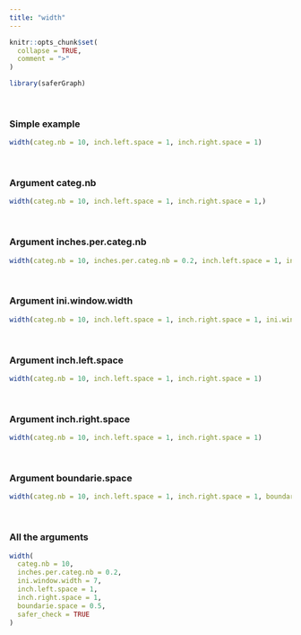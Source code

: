 ```yaml
---
title: "width"
---
```


```r
knitr::opts_chunk$set(
  collapse = TRUE,
  comment = ">"
)
```

```r
library(saferGraph)
```
<br>


### Simple example
```r
width(categ.nb = 10, inch.left.space = 1, inch.right.space = 1)
```
<br>


### Argument categ.nb
```r
width(categ.nb = 10, inch.left.space = 1, inch.right.space = 1,)
```
<br>

### Argument inches.per.categ.nb
```r
width(categ.nb = 10, inches.per.categ.nb = 0.2, inch.left.space = 1, inch.right.space = 1,)
```
<br>

### Argument ini.window.width
```r
width(categ.nb = 10, inch.left.space = 1, inch.right.space = 1, ini.window.width = 7)
```
<br>

### Argument inch.left.space
```r
width(categ.nb = 10, inch.left.space = 1, inch.right.space = 1)
```
<br>

### Argument inch.right.space
```r
width(categ.nb = 10, inch.left.space = 1, inch.right.space = 1)
```
<br>

### Argument boundarie.space
```r
width(categ.nb = 10, inch.left.space = 1, inch.right.space = 1, boundarie.space = 0.5)
```
<br>

### All the arguments
```r
width(
  categ.nb = 10, 
  inches.per.categ.nb = 0.2, 
  ini.window.width = 7, 
  inch.left.space = 1, 
  inch.right.space = 1, 
  boundarie.space = 0.5,
  safer_check = TRUE
)
```
